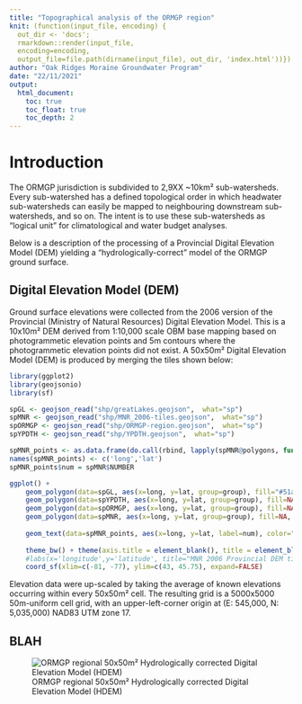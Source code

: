 ```yaml
---
title: "Topographical analysis of the ORMGP region"
knit: (function(input_file, encoding) {
  out_dir <- 'docs';
  rmarkdown::render(input_file,
  encoding=encoding,
  output_file=file.path(dirname(input_file), out_dir, 'index.html'))})
author: "Oak Ridges Moraine Groundwater Program"
date: "22/11/2021"
output: 
  html_document:
    toc: true
    toc_float: true
    toc_depth: 2
---
```



# Introduction

The ORMGP jurisdiction is subdivided to 2,9XX ~10km² sub-watersheds. Every sub-watershed has a defined topological order in which headwater sub-watersheds can easily be mapped to neighbouring downstream sub-watersheds, and so on. The intent is to use these sub-watersheds as "logical unit" for climatological and water budget analyses.

Below is a description of the processing of a Provincial Digital Elevation Model (DEM) yielding a "hydrologically-correct" model of the ORMGP ground surface.

## Digital Elevation Model (DEM)
Ground surface elevations were collected from the 2006 version of the Provincial (Ministry of Natural Resources) Digital Elevation Model. This is a 10x10m² DEM derived from 1:10,000 scale OBM base mapping based on photogrammetic elevation points and 5m contours where the photogrammetic elevation points did not exist. A 50x50m² Digital Elevation Model (DEM) is produced by merging the tiles shown below:

```r
library(ggplot2)
library(geojsonio)
library(sf)

spGL <- geojson_read("shp/greatLakes.geojson",  what="sp")
spMNR <- geojson_read("shp/MNR_2006-tiles.geojson",  what="sp")
spORMGP <- geojson_read("shp/ORMGP-region.geojson",  what="sp")
spYPDTH <- geojson_read("shp/YPDTH.geojson",  what="sp")

spMNR_points <- as.data.frame(do.call(rbind, lapply(spMNR@polygons, function(x) x@labpt))) # Convert nested list to data frame by column
names(spMNR_points) <- c('long','lat') 
spMNR_points$num = spMNR$NUMBER

ggplot() +
    geom_polygon(data=spGL, aes(x=long, y=lat, group=group), fill="#51a8ff", color="#51a8ff") +
    geom_polygon(data=spYPDTH, aes(x=long, y=lat, group=group), fill=NA, color="brown", size=1) +
    geom_polygon(data=spORMGP, aes(x=long, y=lat, group=group), fill=NA, color="orange4", size=1) +
    geom_polygon(data=spMNR, aes(x=long, y=lat, group=group), fill=NA, color="darkgreen",size=1) +
    
    geom_text(data=spMNR_points, aes(x=long, y=lat, label=num), color="darkgreen") +
    
    theme_bw() + theme(axis.title = element_blank(), title = element_blank()) +
    #labs(x='longitude',y='latitude', title="MNR 2006 Provincial DEM tiles shown in green.") +
    coord_sf(xlim=c(-81, -77), ylim=c(43, 45.75), expand=FALSE)

```

Elevation data were up-scaled by taking the average of known elevations occurring within every 50x50m² cell. The resulting grid is a 5000x5000 50m-uniform cell grid, with an upper-left-corner origin at (E: 545,000, N: 5,035,000) NAD83 UTM zone 17.


## BLAH

![ORMGP regional 50x50m² Hydrologically corrected Digital Elevation Model (HDEM)](fig/regional-hdem.png)

